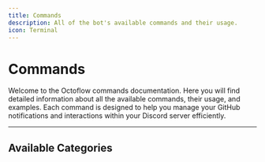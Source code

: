 ```yaml
---
title: Commands
description: All of the bot's available commands and their usage.
icon: Terminal
---
```


# Commands

Welcome to the Octoflow commands documentation. Here you will find detailed information about all the available commands, their usage, and examples. Each command is designed to help you manage your GitHub notifications and interactions within your Discord server efficiently.

---

## Available Categories
<Cards>
  <Card
    href="/docs/commands/core"
    title="Core Commands"
    description="Manage webhooks and repositories in your guild, including creating, editing, and deleting webhooks."
  />
  <Card
    href="/docs/commands/eventmods"
    title="Event Modifiers"
    description="Customize how events are handled by your webhooks, including creating and deleting event modifiers."
  />
</Cards>